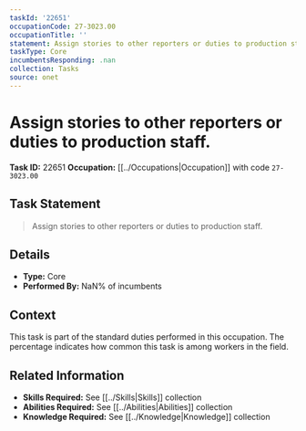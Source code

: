 ```yaml
---
taskId: '22651'
occupationCode: 27-3023.00
occupationTitle: ''
statement: Assign stories to other reporters or duties to production staff.
taskType: Core
incumbentsResponding: .nan
collection: Tasks
source: onet
---
```

# Assign stories to other reporters or duties to production staff.

**Task ID:** 22651
**Occupation:** [[../Occupations|Occupation]] with code `27-3023.00`

## Task Statement

> Assign stories to other reporters or duties to production staff.

## Details

- **Type:** Core
- **Performed By:** NaN% of incumbents

## Context

This task is part of the standard duties performed in this occupation. The percentage indicates how common this task is among workers in the field.

## Related Information

- **Skills Required:** See [[../Skills|Skills]] collection
- **Abilities Required:** See [[../Abilities|Abilities]] collection
- **Knowledge Required:** See [[../Knowledge|Knowledge]] collection
